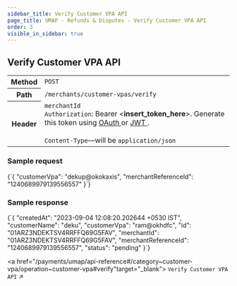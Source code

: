 ```yaml
---
sidebar_title: Verify Customer VPA API
page_title: UMAP - Refunds & Disputes - Verify Customer VPA API
order: 3
visible_in_sidebar: true
---
```


## Verify Customer VPA API

<table>
    <tbody>
        <tr>
            <th>Method</th>
            <td>
                <code>POST</code>
            </td>
        </tr>
        <tr>
            <th>Path</th>
            <td>
                <code>/merchants/customer-vpas/verify</code>
            </td>
        </tr>
        <tr>
            <th>Header</th>
            <td>
                <code>merchantId</code><br/>
                <code>Authorization</code>: Bearer &lt;<b>insert_token_here</b>&gt;.
                Generate this token using <a
                    href="/payments/upi-deeplinks/resources/oauth"
                    target="_blank">
                    OAuth
                </a> or <a
                    href="/payments/upi-deeplinks/resources/jwt"
                    target="_blank">
                    JWT
                </a>.<br />
                <br />
                <code>Content-Type</code>—will be <code>application/json</code>
            </td>
        </tr>
    </tbody>
</table>

### Sample request

<CodeBlockWithCopy language="json">
    {`{
    "customerVpa": "dekup@okokaxis",
    "merchantReferenceId": "1240689979139556557"
}`}
</CodeBlockWithCopy>

### Sample response

<CodeBlockWithCopy language="json">
    {`{
  "createdAt": "2023-09-04 12:08:20.202644 +0530 IST",
  "customerName": "deku",
  "customerVpa": "ram@okhdfc",
  "id": "01ARZ3NDEKTSV4RRFFQ69G5FAV",
  "merchantId": "01ARZ3NDEKTSV4RRFFQ69G5FAV",
  "merchantReferenceId": "1240689979139556557",
  "status": "pending"
}`}
</CodeBlockWithCopy>

<a href="/payments/umap/api-reference#/category~customer-vpa/operation~customer-vpa#verify"target="_blank">
<code>Verify Customer VPA API</code> ↗
</a>